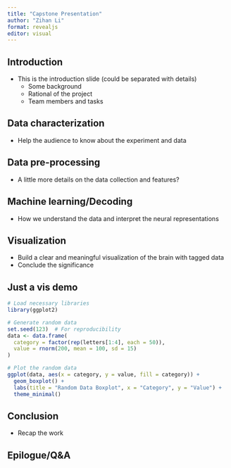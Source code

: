```yaml
---
title: "Capstone Presentation"
author: "Zihan Li"
format: revealjs
editor: visual
---
```


## Introduction

-   This is the introduction slide (could be separated with details)
    -   Some background
    -   Rational of the project
    -   Team members and tasks
    
## Data characterization

-   Help the audience to know about the experiment and data

## Data pre-processing

-   A little more details on the data collection and features?

## Machine learning/Decoding

-   How we understand the data and interpret the neural representations

## Visualization

-   Build a clear and meaningful visualization of the brain with tagged data
-   Conclude the significance

## Just a vis demo

```r
# Load necessary libraries
library(ggplot2)

# Generate random data
set.seed(123)  # For reproducibility
data <- data.frame(
  category = factor(rep(letters[1:4], each = 50)),
  value = rnorm(200, mean = 100, sd = 15)
)

# Plot the random data
ggplot(data, aes(x = category, y = value, fill = category)) +
  geom_boxplot() +
  labs(title = "Random Data Boxplot", x = "Category", y = "Value") +
  theme_minimal()
```


## Conclusion

-   Recap the work

## Epilogue/Q&A


